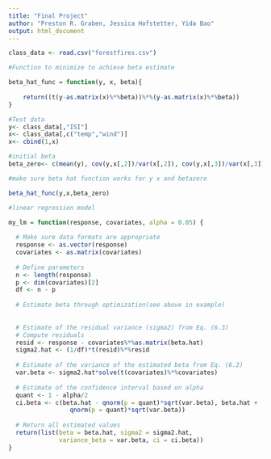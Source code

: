 ```yaml
---
title: "Final Project"
author: "Preston R. Graben, Jessica Hofstetter, Yida Bao"
output: html_document
---
```


```r
class_data <- read.csv("forestfires.csv")

#Function to minimize to achieve beta estimate

beta_hat_func = function(y, x, beta){
   
    return((t(y-as.matrix(x)%*%beta))%*%(y-as.matrix(x)%*%beta))
}

#Test data
y<- class_data[,"ISI"]
x<- class_data[,c("temp","wind")]
x<- cbind(1,x)

#initial beta
beta_zero<- c(mean(y), cov(y,x[,2])/var(x[,2]), cov(y,x[,3])/var(x[,3]) )

#make sure beta hat function works for y x and betazero

beta_hat_func(y,x,beta_zero)

#linear regression model

my_lm = function(response, covariates, alpha = 0.05) {
  
  # Make sure data formats are appropriate
  response <- as.vector(response)
  covariates <- as.matrix(covariates)
  
  # Define parameters
  n <- length(response)
  p <- dim(covariates)[2]
  df <- n - p
  
  # Estimate beta through optimization(see above in example)
  
  
  # Estimate of the residual variance (sigma2) from Eq. (6.3)
  # Compute residuals
  resid <- response - covariates%*%as.matrix(beta.hat) 
  sigma2.hat <- (1/df)*t(resid)%*%resid
  
  # Estimate of the variance of the estimated beta from Eq. (6.2)
  var.beta <- sigma2.hat*solve(t(covariates)%*%covariates)
  
  # Estimate of the confidence interval based on alpha
  quant <- 1 - alpha/2
  ci.beta <- c(beta.hat - qnorm(p = quant)*sqrt(var.beta), beta.hat + 
                 qnorm(p = quant)*sqrt(var.beta))
  
  # Return all estimated values
  return(list(beta = beta.hat, sigma2 = sigma2.hat, 
              variance_beta = var.beta, ci = ci.beta))
}


```

